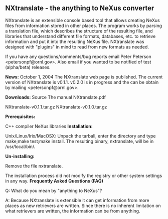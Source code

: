 == NXtranslate - the anything to NeXus converter ==

NXtranslate is an extensible console based tool that allows creating NeXus files from information stored in other places. The program works by parsing a translation file, which describes the structure of the resulting file, and libraries that understand different file formats, databases, etc. to retrieve information and put it into the resulting NeXus file. NXtranslate was designed with "plugins" in mind to read from new formats as needed.

If you have any questions/comments/bug reports email Peter Peterson <petersonpf@ornl.gov>. Also email if you wanted to be notified of test (alpha/beta) releases.

'''News:'''
October 1, 2004 The NXtranslate web page is published. The current version of NXtranslate is v0.1.1. v0.2.0 is in progress and the can be obtain by mailing <petersonpf@ornl.gov>.

'''Downloads:'''
Source
The manual NXtranslate.pdf

NXtranslate-v0.1.1.tar.gz
NXtranslate-v0.1.0.tar.gz

'''Prerequisites:'''

C++ compiler
NeXus libraries
'''
Installation:'''

Unix/Linux/Irix/MacOSX: Unpack the tarball, enter the directory and type make;make test;make install. The resulting binary, nxtranslate, will be in /usr/local/bin/.

'''Un-installing:'''

Remove the file nxtranslate.

The installation process did not modify the registry or other system settings in any way.
'''
Frequently Asked Questions (FAQ)'''

Q: What do you mean by "anything to NeXus"?

A: Because NXtranslate is extensible it can get information from more places as new retrievers are written. Since there is no inherent limitation on what retrievers are written, the information can be from anything.